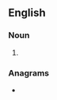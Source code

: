 {{also|azt}}
==English==

===Noun===
{{en-noun|?}}

# {{lb|en|pharmaceutical drug}} {{abbreviation of|en|azidothymidine}}

===Anagrams===
* {{anagrams|en|a=atz|'zat|Taz|zat}}